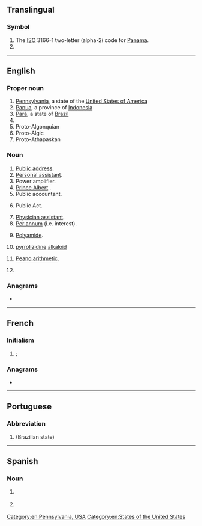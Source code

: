 {{also|Appendix:Variations of "pa"}}
==Translingual==
{{wikipedia|Pa}}

===Symbol===
{{head|mul|symbol}}

# The [[ISO]] 3166-1 two-letter (alpha-2) code for [[Panama]].
# {{SI-unit-abb|peta|ampere|[[electrical current]]}}

----

==English==

===Proper noun===
{{en-proper noun}}

# [[Pennsylvania]], a state of the [[United States of America]]
# [[Papua]], a province of [[Indonesia]]
# [[Pará]], a state of [[Brazil]]
# {{w|Palestinian Authority}}
# Proto-Algonquian {{qualifier|sometimes abbreviated PAn to distinguish it from Proto-Algic, but usually just abbreviated PA with Proto-Algic being abbreviated PAc}}
# Proto-Algic {{qualifier|sometimes abbreviated PAc to distinguish it from Proto-Algonquian}}
# Proto-Athapaskan

===Noun===
{{en-noun|~}}

# [[public address system|Public address]].
# [[personal assistant|Personal assistant]].
# Power amplifier.
# [[Prince Albert]] {{qualifier|piercing}}.
# Public accountant.
# {{lb|en|legal}} Public Act.
# [[physician assistant|Physician assistant]].
# [[per annum|Per annum]] (i.e. interest).
# {{lb|en|organic compound}} [[polyamide|Polyamide]].
# {{lb|en|chemistry}} [[pyrrolizidine]] [[alkaloid]]
# [[Peano arithmetic]].
# {{lb|en|anatomy}} {{initialism of|en|pulmonary artery}}

===Anagrams===
* {{anagrams|en|a=ap|A&P|AP|Ap|ap|ap.}}

[[Category:en:Pennsylvania, USA]]
[[Category:en:States of the United States]]

----

==French==

===Initialism===
{{head|fr|initialism}}

# {{l|en|CV|gloss=[[aircraft carrier]]}}; {{initialism of|fr|porte-avions}}

===Anagrams===
* {{l|fr|AP}}

----

==Portuguese==

===Abbreviation===
{{head|pt|abbreviation}}

# {{abbreviation of|pt|Pará}} (Brazilian state)

----

==Spanish==

===Noun===
{{es-noun|f|PA}}

# {{lb|es|medicine}} {{initialism of|es|presión arterial}}
# {{lb|es|biology}} {{initialism of|es|potencial de acción}}
